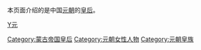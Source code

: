 本页面介绍的是中国[[元朝|元朝]]的[[皇后|皇后]]。

[[category:中國各朝代皇后|Y元]]
[[Category:蒙古帝国皇后|Category:蒙古帝国皇后]]
[[Category:元朝女性人物|Category:元朝女性人物]]
[[Category:元朝皇族|Category:元朝皇族]]
